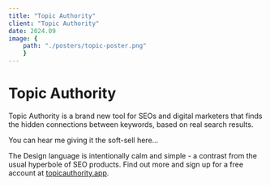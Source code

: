 ```yaml
---
title: "Topic Authority"
client: "Topic Authority"
date: 2024.09
image: {
	path: "./posters/topic-poster.png"
	}
---
```



# Topic Authority

Topic Authority is a brand new tool for SEOs and digital marketers that finds the hidden connections between keywords, based on real search results.

You can hear me giving it the soft-sell here...

<YouTube
	class="video"
	id="ka9nTWMepDU"
	posterQuality="max"
/>

The Design language is intentionally calm and simple - a contrast from the usual hyperbole of SEO products. Find out more and sign up for a free account at <a href="https://topicauthority.app">topicauthority.app</a>.
